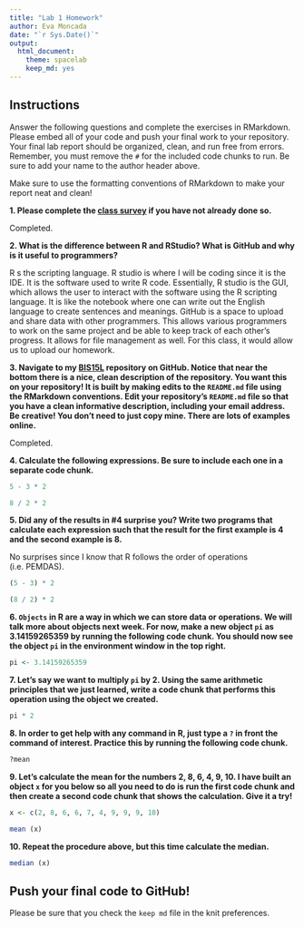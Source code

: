 ```yaml
---
title: "Lab 1 Homework"
author: Eva Moncada
date: "`r Sys.Date()`"
output:
  html_document: 
    theme: spacelab
    keep_md: yes
---
```


## Instructions
Answer the following questions and complete the exercises in RMarkdown. Please embed all of your code and push your final work to your repository. Your final lab report should be organized, clean, and run free from errors. Remember, you must remove the `#` for the included code chunks to run. Be sure to add your name to the author header above.  

Make sure to use the formatting conventions of RMarkdown to make your report neat and clean!  

**1. Please complete the [class survey](https://forms.gle/AHHXd3aobaAdkkFg9) if you have not already done so.**

Completed.

**2. What is the difference between R and RStudio? What is GitHub and why is it useful to programmers?**  

R s the scripting language. R studio is where I will be coding since it is the IDE. It is the software used to write R code. Essentially, R studio is the GUI, which allows the user to interact with the software using the R scripting language. It is like the notebook where one can write out the English language to create sentences and meanings. GitHub is a space to upload and share data with other programmers. This allows various programmers to work on the same project and be able to keep track of each other's progress. It allows for file management as well. For this class, it would  allow us to upload our homework.

**3. Navigate to my [BIS15L](https://github.com/jmledford3115/BIS15LW2024_jledford) repository on GitHub. Notice that near the bottom there is a nice, clean description of the repository. You want this on your repository! It is built by making edits to the `README.md` file using the RMarkdown conventions. Edit your repository's `README.md` file so that you have a clean informative description, including your email address. Be creative! You don't need to just copy mine. There are lots of examples online.**  

Completed.

**4. Calculate the following expressions. Be sure to include each one in a separate code chunk.**  
```r
5 - 3 * 2  
```

```r
8 / 2 * 2 
```

**5. Did any of the results in #4 surprise you? Write two programs that calculate each expression such that the result for the first example is 4 and the second example is 8.**   

No surprises since I know that R follows the order of operations (i.e. PEMDAS).

```r
(5 - 3) * 2
```

```r
(8 / 2) * 2 
```

**6. `Objects` in R are a way in which we can store data or operations. We will talk more about objects next week. For now, make a new object `pi` as 3.14159265359 by running the following code chunk. You should now see the object `pi` in the environment window in the top right.**  
```r
pi <- 3.14159265359
```

**7. Let's say we want to multiply `pi` by 2. Using the same arithmetic principles that we just learned, write a code chunk that performs this operation using the object we created.**  

```r
pi * 2
```

**8. In order to get help with any command in R, just type a `?` in front the command of interest. Practice this by running the following code chunk.**  
```r
?mean
```

**9. Let's calculate the mean for the numbers 2, 8, 6, 4, 9, 10. I have built an object `x` for you below so all you need to do is run the first code chunk and then create a second code chunk that shows the calculation. Give it a try!**  
```r
x <- c(2, 8, 6, 6, 7, 4, 9, 9, 9, 10)
```

```r
mean (x)
```

**10. Repeat the procedure above, but this time calculate the median.**  
```r
median (x)
```

## Push your final code to GitHub!
Please be sure that you check the `keep md` file in the knit preferences.  